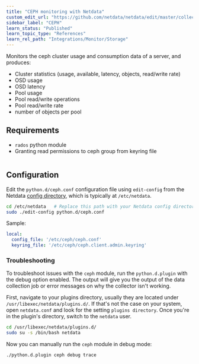 ```yaml
---
title: "CEPH monitoring with Netdata"
custom_edit_url: "https://github.com/netdata/netdata/edit/master/collectors/python.d.plugin/ceph/README.md"
sidebar_label: "CEPH"
learn_status: "Published"
learn_topic_type: "References"
learn_rel_path: "Integrations/Monitor/Storage"
---
```



Monitors the ceph cluster usage and consumption data of a server, and produces:

-   Cluster statistics (usage, available, latency, objects, read/write rate)
-   OSD usage
-   OSD latency
-   Pool usage
-   Pool read/write operations
-   Pool read/write rate
-   number of objects per pool

## Requirements

-   `rados` python module
-   Granting read permissions to ceph group from keyring file

```shell
```

## Configuration

Edit the `python.d/ceph.conf` configuration file using `edit-config` from the Netdata [config
directory](/docs/nightly/configuration), which is typically at `/etc/netdata`.

```bash
cd /etc/netdata   # Replace this path with your Netdata config directory, if different
sudo ./edit-config python.d/ceph.conf
```

Sample:

```yaml
local:
  config_file: '/etc/ceph/ceph.conf'
  keyring_file: '/etc/ceph/ceph.client.admin.keyring'
```




### Troubleshooting

To troubleshoot issues with the `ceph` module, run the `python.d.plugin` with the debug option enabled. The 
output will give you the output of the data collection job or error messages on why the collector isn't working.

First, navigate to your plugins directory, usually they are located under `/usr/libexec/netdata/plugins.d/`. If that's 
not the case on your system, open `netdata.conf` and look for the setting `plugins directory`. Once you're in the 
plugin's directory, switch to the `netdata` user.

```bash
cd /usr/libexec/netdata/plugins.d/
sudo su -s /bin/bash netdata
```

Now you can manually run the `ceph` module in debug mode:

```bash
./python.d.plugin ceph debug trace
```

